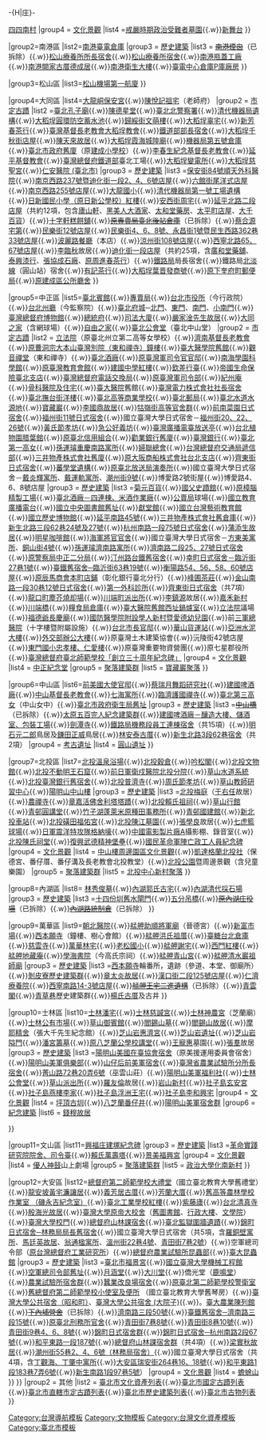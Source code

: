 -{H|庄}-

{{Navbox
| name = 臺北市文化資產
| title = [[臺北市文化資產|{{fontcolor|white|臺北市文化資產}}]]
| state = collapsed
| titlestyle = background:#003171;color:white;
|group1 = 古蹟<br>與<br>歷史<br>建築
|list1 ={{Navbox subgroup
|group1= 信義區
|list1={{Navbox subgroup
|group1 = [[臺北市國定古蹟列表|國定古蹟]]
|list1 =[[臺北機廠 (國定古蹟)|臺北機廠]]
|group2 = [[臺北市直轄市定古蹟列表|市定古蹟]]
|list2 =[[松山文化創意園區|松山菸廠]]{{.w}}[[白榕蔭堂墓園|白榕蔭堂墓園 （白崇禧將軍墓）]]
|group3 = [[臺北市歷史建築列表|歷史建築]]
|list3 =[[松山文化創意園區|松山菸廠]]─機器修理廠、檢查室、育嬰室{{.w}}[[蔣渭水]]墓園{{.w}}[[四四南村]]
|group4 = [[中華民國文化資產文化景觀類|文化景觀]]
|list4 =[[六張犁亂葬崗|戒嚴時期政治受難者墓園]]{{.w}}[[新舞台]]
}}

|group2=南港區
|list2={{Navbox subgroup
|group1 = [[臺北市國定古蹟列表|國定古蹟]]
|list1 =
|group2 = [[臺北市直轄市定古蹟列表|市定古蹟]]
|list2 =[[王義德墓]]{{.w}}[[台電中心倉庫|南港臺電倉庫]]
|group3 = [[臺北市歷史建築列表|歷史建築]]
|list3 = <s>[[南港煙囪]]</s>（已拆除）{{.w}}[[松山療養所所長宿舍]]{{.w}}[[松山療養所宿舍]]{{.w}}[[南港瓶蓋工廠]]{{.w}}[[南港闕家古厝德成居]]{{.w}}[[南港衛生大樓]]{{.w}}[[台電中心倉庫|臺電中心倉庫P庫廠房]]
}}

|group3=松山區
|list3={{Navbox subgroup
|group1 = [[臺北市國定古蹟列表|國定古蹟]]
|list1 =
|group2 = [[臺北市直轄市定古蹟列表|市定古蹟]]
|list2 =[[松山市場]]
|group3 = [[臺北市歷史建築列表|歷史建築]]
|list3 =[[一號糧倉]]{{.w}}[[臺北松山機場|松山機場第一航廈]]
}}

|group4=大同區
|list4={{Navbox subgroup
|group1 = [[臺北市國定古蹟列表|國定古蹟]]
|list1 =[[臺灣總督府交通局鐵道部 (文化資產)|臺灣總督府鐵道部]]（廳舍、八角亭、戰時指揮中心、工務室、電源室、食堂）{{.w}}[[大龍峒保安宮]]{{.w}}[[陳悅記祖宅]]（老師府）
|group2 = [[臺北市直轄市定古蹟列表|市定古蹟]]
|list2 =[[臺北孔子廟]]{{.w}}[[陳德星堂]]{{.w}}[[臺北北警察署]]{{.w}}[[清代機器局遺構]]{{.w}}[[大稻埕圓環防空蓄水池]]{{.w}}[[文萌樓|歸綏街文萌樓]]{{.w}}[[大稻埕辜宅]]{{.w}}[[新芳春茶行]]{{.w}}[[臺灣基督長老教會大稻埕教會]]{{.w}}[[鐵道部部長宿舍]]{{.w}}[[大稻埕千秋街店屋]]{{.w}}[[陳天來|陳天來故居]]{{.w}}[[大稻埕霞海城隍廟]]{{.w}}[[機器局第五號倉庫]]{{.w}}[[臺北市政府舊廈]]（原[[建成小學校]]）{{.w}}[[李春生紀念基督長老教會]]{{.w}}[[延平基督教會]]{{.w}}[[臺灣總督府交通局鐵道部 (文化資產)|臺灣總督府鐵道部]]臺北工場{{.w}}[[大稻埕變電所]]{{.w}}[[大稻埕慈聖宮]]{{.w}}[[仁安醫院 (臺北市)]]
|group3 = [[臺北市歷史建築列表|歷史建築]]
|list3 =[[保安街84號順天外科醫院]]{{.w}}[[南京西路237號暨迪化街一段2、4、6號店屋]]{{.w}}[[六館街尾洋式店屋]]{{.w}}[[南京西路255號店屋]]{{.w}}[[大龍國小]]{{.w}}[[清代機器局第一號工場遺構]]{{.w}}[[臺北市大同區日新國民小學|日新國民小學（原日新公學校）紅樓]]{{.w}}[[安西街周宅]]{{.w}}[[延平北路二段店屋]]（共約12項，包含[[廬山軒]]、[[黑美人大酒家]]、[[太和堂藥房]]、[[太平町店屋]]、[[大千百貨]]）{{.w}}[[十字軒糕餅舖]]{{.w}}<s>[[原專賣局臺北後站倉庫]]</s>（已拆除）{{.w}}[[蔡合源宅第]]{{.w}}[[民樂街12號店屋]]{{.w}}[[民樂街4、6、8號、永昌街1號暨民生西路362巷33號店屋]]{{.w}}[[波麗路餐廳]]（本店）{{.w}}[[涼州街108號店屋]]{{.w}}[[西寧北路65、67號店屋]]{{.w}}[[李臨秋]]故居{{.w}}[[迪化街一段店屋]]（共約25項，含[[廣和堂藥舖]]、[[泰興漆行]]、[[張協成石廠]]、[[原周進春茶行]]）{{.w}}[[臺灣鐵路管理局|鐵路局]]局長宿舍{{.w}}鐵路局[[北淡線]]（圓山站）宿舍{{.w}}[[有記茶行]]{{.w}}[[大稻埕葉晋發商號]]{{.w}}[[原下奎府町郵便局]]{{.w}}[[原建成區公所廳舍]]
}}

|group5=中正區
|list5={{Navbox subgroup
|group1 = [[臺北市國定古蹟列表|國定古蹟]]
|list1 = [[中正紀念堂]]（以「臺灣民主紀念園區」之名義登錄）{{.w}}[[臺北賓館]]{{.w}}[[專賣局]]{{.w}}[[行政院中央大樓|台北市役所]]（今行政院）{{.w}}[[監察院廳舍|台北州廳]]（今監察院）{{.w}}[[臺北府城]]─[[臺北府城北門|北門]]、[[臺北府城東門|東門]]、[[臺北府城南門|南門]]、[[臺北府城小南門|小南門]]{{.w}}[[臺灣總督府博物館]]{{.w}}[[臺灣總督府|總統府]]{{.w}}[[司法大廈]]{{.w}}[[嚴家淦先生故居]]{{.w}}[[大同之家（含網球場）|大同之家]]（含網球場）{{.w}}[[自由之家_(臺北市)|自由之家]]{{.w}}[[中山堂_(臺北市)|臺北公會堂]]（臺北中山堂）
|group2 = [[臺北市直轄市定古蹟列表|市定古蹟]]
|list2 = [[立法院]]（原臺北州立第二高等女學校）{{.w}}[[濟南基督長老教會]]{{.w}}[[曹洞宗大本山臺灣別院鐘樓|原曹洞宗大本山臺灣別院（東和禪寺）鐘樓]]{{.w}}[[國立臺灣大學醫學人文博物館|臺大醫學院舊館]]{{.w}}[[東和禪寺|觀音禪堂]]（東和禪寺）{{.w}}[[臺北酒廠]]{{.w}}[[原臺灣軍司令官官邸]]{{.w}}[[國立臺灣工藝研究發展中心臺北當代工藝設計分館|南海學園科學館]]{{.w}}[[原臺灣教育會館]]{{.w}}[[建國中學紅樓]]{{.w}}[[欽差行臺]]{{.w}}[[帝國生命保險臺北支店]]{{.w}}[[臺灣總督府電話交換局]]{{.w}}[[原臺灣軍司令部]]{{.w}}[[紀州庵]]{{.w}}[[骨科醫院及住宅]]{{.w}}[[臺大醫院]]舊館{{.w}}[[臺灣電力株式會社社長宿舍]]{{.w}}[[臺北撫台街洋樓]]{{.w}}[[臺灣總督府高等商業學校|臺北高等商業學校]]{{.w}}[[臺北郵局]]{{.w}}[[臺北水道水源地]]{{.w}}[[寶藏巖]]{{.w}}[[李國鼎故居]]{{.w}}[[佐久間町官舍群|牯嶺街高等官舍群]]{{.w}}[[前南菜園日式宿舍]]{{.w}}[[尾辻國吉住宅|福州街11號日式宿舍]]{{.w}}國立臺灣大學日式宿舍－[[佐久間町官舍群|福州街20、22、26號]]{{.w}}[[黃氏節孝坊]]{{.w}}[[急公好義坊]]{{.w}}[[臺灣廣播電臺放送亭]]{{.w}}[[台北植物園腊葉館]]{{.w}}[[原臺北信用組合]]{{.w}}[[勸業銀行舊廈]]{{.w}}[[臺灣銀行總行大廈|臺灣銀行]]{{.w}}[[臺北市立第一女子高級中學|臺北第一高女]]{{.w}}[[孫運璿重慶南路寓所]]{{.w}}[[婦聯總會]]{{.w}}[[台灣總督府交通局遞信部]]{{.w}}[[三井物產株式會社舊廈]]{{.w}}[[原大阪商船株式會社台北支店]]{{.w}}[[齊東街日式宿舍]]{{.w}}[[蕃學堂|蕃學堂遺構]]{{.w}}[[臺北二二八紀念館|原臺北放送局演奏所]]{{.w}}國立臺灣大學日式宿舍－[[戴炎輝寓所]]、[[千歲町官舍群|戴運軌寓所]]、[[千歲町官舍群|潮州街9號]]{{.w}}博愛路2號街屋{{.w}}博愛路4、6、8號店屋
|group3 = [[臺北市歷史建築列表|歷史建築]]
|list3 =[[菊元百貨]]{{.w}}[[國父史蹟館]]{{.w}}[[華山1914文化創意產業園區|原樟腦精製工場]]{{.w}}[[臺北酒廠|臺北酒廠－四連棟、米酒作業廠]]{{.w}}[[專賣局|公賣局]]球場{{.w}}[[國立教育廣播電台]]{{.w}}[[國立中央圖書館舊址]]{{.w}}[[獻堂館]]{{.w}}[[國立台灣藝術教育館]]{{.w}}[[國立歷史博物館]]{{.w}}[[延平南路45號]]{{.w}}[[三井物產株式會社舊倉庫]]{{.w}}[[新生北路三段62巷24號及27號]]{{.w}}[[幸町職務官舍群|杭州南路一段75號日式宿舍]]{{.w}}[[蒲添生故居]]{{.w}}[[明星咖啡館]]{{.w}}[[幸町職務官舍群|海軍將官官舍]]{{.w}}國立臺灣大學日式宿舍－[[佐久間町官舍群|方東美寓所]]、[[幸町職務官舍群|銅山街4號]]{{.w}}[[幸町職務官舍群|孫運璿濟南路寓所]]{{.w}}[[齊東街日式宿舍|濟南路二段25、27號日式宿舍]]{{.w}}[[牯嶺街小劇場|原警察局中正二分局]]{{.w}}[[水源地車站|汀州路台鐵舊宿舍]]{{.w}}[[幸町職務官舍群|幸町日式宿舍－臨沂街27巷1號]]{{.w}}[[臺鐵舊宿舍─臨沂街63巷19號]]{{.w}}[[衡陽路54、56、58、60號店屋]]{{.w}}[[原辰馬商會本町店鋪]]（彰化銀行臺北分行）{{.w}}[[峰圃茶莊]]{{.w}}[[幸町職務官舍群|金山南路一段30巷12號日式宿舍]]{{.w}}[[第一外科診所]]{{.w}}[[齊東街日式宿舍]]（共7項）{{.w}}[[龍口町塵芥燒却場]]{{.w}}[[川端町派出所]]{{.w}}[[李鎮源]]故居{{.w}}[[嘉禾新村]]{{.w}}[[中正橋|川端橋]]{{.w}}[[糧食局倉庫]]{{.w}}[[國立臺灣大學醫學院附設醫院#院內及周邊設施|臺大醫院舊館西址鍋爐室]]{{.w}}[[立法院]]議場{{.w}}[[福德爺長慶廟]]{{.w}}[[學人新村|國防醫學院附設學人新村暨愛德幼兒園]]{{.w}}前[[三軍總醫院]]（十字樓暨附屬設施）{{.w}}[[台北市長官邸]]{{.w}}[[華山車站 (台灣)|華山貨運站]]{{.w}}[[亞洲水泥大樓]]{{.w}}[[中華民國外交部#辦公廳舍|外交部辦公大樓]]{{.w}}原臺灣土木建築協會{{.w}}沅陵街42號店屋{{.w}}[[臺北市中正區東門國民小學|東門國小忠孝樓、仁愛樓]]{{.w}}原臺灣重要物資營團{{.w}}原七星郡役所{{.w}}[[臺北市立大學#校園|臺灣總督府臺北師範學校「創立三十周年紀念碑」]]
|group4 = [[中華民國文化資產文化景觀類|文化景觀]]
|list4 = [[中正紀念堂]]
|group5 = [[中華民國文化資產聚落建築群類|聚落建築群]]
|list5 = [[寶藏巖聚落]]
}}

|group6=中山區
|list6={{Navbox subgroup
|group1 = [[臺北市國定古蹟列表|國定古蹟]]
|list1 =
|group2 = [[臺北市直轄市定古蹟列表|市定古蹟]]
|list2 =[[圓山別莊]]{{.w}}[[前美國大使官邸]]{{.w}}[[蔡瑞月舞蹈研究社]]{{.w}}[[建國啤酒廠]]{{.w}}[[中山基督長老教會]]{{.w}}[[七海寓所]]{{.w}}[[臨濟護國禪寺]]{{.w}}[[臺北市立中山女子高級中學|臺北第三高女]]（中山女中）{{.w}}[[台北市政府衛生局舊址|臺北市政府衛生局舊址]]
|group3 = [[臺北市歷史建築列表|歷史建築]]
|list3 =<s>[[中山橋_(台北市)|中山橋]]</s>（已拆除）{{.w}}[[太原五百完人|太原五百完人紀念建築群]]{{.w}}[[建國啤酒廠|建國啤酒廠－釀造大樓、儲酒室、包裝工場]]{{.w}}[[劍潭寺]]{{.w}}[[鐵路局機務段員工連棟宿舍]]（共15項）{{.w}}[[明石元二郎]]鳥居及[[鎌田正威]]鳥居{{.w}}[[林安泰古厝]]{{.w}}[[前央行總裁宿舍|新生北路3段62巷宿舍]]（共2項）
|group4 = [[中華民國文化資產考古遺址類|考古遺址]]
|list4 = [[圓山遺址]]
}}

|group7=北投區
|list7={{Navbox subgroup
|group1 = [[臺北市國定古蹟列表|國定古蹟]]
|list1 =
|group2 = [[臺北市直轄市定古蹟列表|市定古蹟]]
|list2 =[[長老教會北投教堂]]{{.w}}[[北投溫泉浴場]]{{.w}}[[北投穀倉]]{{.w}}[[吟松閣]]{{.w}}[[北投文物館]]{{.w}}[[北投不動明王石窟]]{{.w}}[[前日軍衛戍醫院北投分院]]{{.w}}[[草山水道系統]]{{.w}}[[北投臺灣銀行舊宿舍]]{{.w}}[[北投普濟寺]]{{.w}}[[周氏節孝坊]]{{.w}}[[草山教師研習中心]]{{.w}}[[中山樓 (臺北市)|陽明山中山樓]]
|group3 = [[臺北市歷史建築列表|歷史建築]]
|list3 =[[北投梅庭]]（[[于右任]]故居）{{.w}}[[農禪寺]]{{.w}}[[章嘉活佛舍利塔塔蹟]]{{.w}}[[北投賴氏祖祠]]{{.w}}[[草山行館]]{{.w}}[[青邨圓講堂]]{{.w}}[[竹子湖蓬萊米原種田事務所]]{{.w}}[[青邨國建館]]{{.w}}[[新北投站|新北投車站]]{{.w}}[[北投磺田福佑宮]]{{.w}}[[北投陳江墓園]]{{.w}}[[張學良]]故居{{.w}}[[七虎籃球場]]{{.w}}[[日軍震洋特攻隊格納壕]]{{.w}}[[中國電影製片廠]]A攝影棚、錄音室{{.w}}[[北投陳氏祠堂]]{{.w}}[[復興武德精神堡壘]]{{.w}}[[國民革命軍陣亡政工人員紀念碑]]
|group4 = [[中華民國文化資產文化景觀類|文化景觀]]
|list4 = [[中山樓 (臺北市)|中山樓周邊園區文化景觀]]{{.w}}[[凱達格蘭族|凱達格蘭]][[北投社]]（保德宮、番仔厝、番仔溝及長老教會北投教堂）{{.w}}[[北投公園]]暨周邊景觀（含兒童樂園）
|group5 = [[中華民國文化資產聚落建築群類|聚落建築群]]
|list5 = [[中心新村|北投中心新村聚落]]
}}

|group8=內湖區
|list8=
{{Navbox subgroup
|group1 = [[臺北市國定古蹟列表|國定古蹟]]
|list1 =
|group2 = [[臺北市直轄市定古蹟列表|市定古蹟]]
|list2 =[[內湖庄役場會議室]]{{.w}}[[林秀俊墓]]{{.w}}[[內湖郭氏古宅]]{{.w}}[[內湖清代採石場]]
|group3 = [[臺北市歷史建築列表|歷史建築]]
|list3 =[[十四份圳舊水閘門]]{{.w}}[[五分吊橋]]{{.w}}<s>[[原內湖庄役場]]</s>（已拆除）{{.w}}<s>[[內湖路統制倉]]</s>（已拆除）
}}

|group9=萬華區
|list9={{Navbox subgroup
|group1 = [[臺北市國定古蹟列表|國定古蹟]]
|list1 = [[艋舺龍山寺]]
|group2 = [[臺北市直轄市定古蹟列表|市定古蹟]]
|list2 =[[國立臺北護理健康大學城區部文教大樓]]{{.w}}[[朝北醫院]]{{.w}}[[晉德宮|艋舺助順將軍廟]]（晉德宮）{{.w}}[[新富市場]]{{.w}}[[西本願寺_(臺北市)|西本願寺]]（鐘樓、樹心會館）{{.w}}[[艋舺洪氏祖厝]]{{.w}}[[臺北製糖所|臺糖台北倉庫]]{{.w}}[[慈雲寺 (臺北市)|慈雲寺]]{{.w}}[[萬華林宅]]{{.w}}[[老松國小]]{{.w}}[[艋舺謝宅]]{{.w}}[[西門紅樓]]{{.w}}[[艋舺地藏庵]]{{.w}}[[學海書院]]（今高氏宗祠）{{.w}}[[艋舺青山宮]]{{.w}}[[艋舺清水巖|艋舺清水巖祖師廟]]
|group3 = [[臺北市歷史建築列表|歷史建築]]
|list3 =[[西本願寺_(臺北市)|西本願寺]]輪番所，遺跡（參道、本堂、御廟所）{{.w}}[[剝皮寮|剝皮寮歷史建築群]]{{.w}}[[章太炎故居 （臺北）|章太炎故居]]{{.w}}[[漢口街二段125號店屋]]{{.w}}[[仁濟療養院]]{{.w}}[[西寧南路14-3號店屋]]{{.w}}<s>[[艋舺王氏家族|艋舺王宅二進遺構]]</s>（已拆除）{{.w}}[[青雲閣_（台北）|青雲閣]]{{.w}}[[青草巷_（台湾）|青草巷]]歷史建築群{{.w}}[[楊氏古厝]]及古井
}}

|group10=士林區
|list10={{Navbox subgroup
|group1 = [[臺北市國定古蹟列表|國定古蹟]]
|list1 =[[士林官邸]]
|group2 = [[臺北市直轄市定古蹟列表|市定古蹟]]
|list2 =[[天母白屋]]（美軍宿舍）{{.w}}[[士林潘宅]]{{.w}}[[士林慈諴宮]]{{.w}}[[士林神農宮]]（芝蘭廟）{{.w}}[[士林公有市場]]{{.w}}[[草山御賓館]]{{.w}}[[閻錫山墓]]{{.w}}[[閻錫山故居]]{{.w}}[[張大千先生紀念館|摩耶精舍]]（張大千先生紀念館）{{.w}}[[芝山巖惠濟宮|芝山岩惠濟宮]]{{.w}}[[芝山岩遺址]]{{.w}}[[芝山岩隘門]]{{.w}}[[潘宮籌墓]]{{.w}}[[原八芝蘭公學校講堂]]{{.w}}[[王寵惠]]墓園{{.w}}[[張羣]]故居
|group3 = [[臺北市歷史建築列表|歷史建築]]
|list3 =[[陽明山美軍宿舍群|陽明山美國在臺協會宿舍]]（原美援運用委員會宿舍）{{.w}}[[陽明山美軍宿舍群|陽明山美軍俱樂部]]{{.w}}[[陽明山美軍宿舍群|山仔后前美軍宿舍]]{{.w}}[[臺灣省農業試驗所分所長宿舍]]{{.w}}[[菁山路72巷20弄6號]]（巫雲山莊）{{.w}}[[陽明山美軍宿舍群|陽明山美軍福利社]]{{.w}}[[臺北市士林區士林國民小學#原士林公會堂|士林公會堂]]{{.w}}[[草山派出所]]{{.w}}[[羅友倫]]故居{{.w}}[[岩山新村]]{{.w}}[[社子島玄安宮]]{{.w}}[[社子島燕樓李家]]{{.w}}[[社子島浮洲王宅]]{{.w}}[[社子島李和興宅]]
|group4 = [[中華民國文化資產文化景觀類|文化景觀]]
|list4 = [[七星墩圳|坪頂古圳]]{{.w}}[[八芝蘭番仔井]]{{.w}}[[陽明山美軍宿舍群|陽明山美軍宿舍群]]
|group6 = [[中華民國文化資產紀念建築類|紀念建築]]
|list6 = [[錢穆故居]]

}}

|group11=文山區
|list11={{Navbox subgroup
|group1 = [[臺北市國定古蹟列表|國定古蹟]]
|list1 =
|group2 = [[臺北市直轄市定古蹟列表|市定古蹟]]
|list2 =[[景美集應廟]]{{.w}}[[興福庄建塚紀念碑]]
|group3 = [[臺北市歷史建築列表|歷史建築]]
|list3 =[[革命實踐研究院|革命實踐研究院院舍、司令臺]]{{.w}}[[賴氏萬壽塔]]{{.w}}[[景美福興宮]]
|group4 = [[中華民國文化資產文化景觀類|文化景觀]]
|list4 = [[優人神鼓]]山上劇場
|group5 = [[中華民國文化資產聚落建築群類|聚落建築群]]
|list5 = [[化南新村|政治大學化南新村]]
}}

|group12=大安區
|list12={{Navbox subgroup
|group1 = [[臺北市國定古蹟列表|國定古蹟]]
|list1 =
|group2 = [[臺北市直轄市定古蹟列表|市定古蹟]]
|list2 =[[國立臺灣師範大學#文化資產|臺灣師範大學原高等學校校舍]]（[[臺北高等學校講堂|講堂]]、行政大樓、文薈廳、普字樓）{{.w}}[[國立臺北教育大學#文化資產|總督府第二師範學校大禮堂]]（國立臺北教育大學舊禮堂）{{.w}}[[龍安坡黃宅濂讓居]]{{.w}}[[義芳居古厝]]{{.w}}[[芳蘭大厝]]{{.w}}[[磯永吉小屋|舊高等農林學校作業室 （磯永吉紀念室）]]{{.w}}[[國立臺北科技大學#紅樓|臺北工業學校紅樓]]{{.w}}[[紫藤廬]]{{.w}}[[台北清真寺]]{{.w}}[[昭和町大學住宅|殷海光故居]]{{.w}}[[國立臺灣大學#文化資產|臺灣大學原帝大校舍]]（[[國立臺灣大學校史館|舊圖書館]]、[[國立臺灣大學行政大樓|行政大樓]]、[[國立臺灣大學文學院|文學院]]）{{.w}}[[臺灣大學校門]]{{.w}}[[錦町日式宿舍群|總督府山林課宿舍]]{{.w}}[[臺北監獄圍牆遺蹟]]{{.w}}[[錦町日式宿舍群|錦町日式宿舍─林務局局長舊宿舍]]{{.w}}國立臺灣大學日式宿舍（共5項，含[[昭和町大學住宅|羅銅壁寓所]]、[[昭和町大學住宅|馬廷英故居]]、[[昭和町大學住宅|翁通楹寓所]]、[[昭和町大學住宅|溫州街22巷4號]]、[[昭和町大學住宅|青田街7巷2號]]）{{.w}}空軍總司令部（[[臺灣總督府工業研究所|原台灣總督府工業研究所]]）{{.w}}[[台灣總督府農業試驗所|總督府農業試驗所昆蟲部]]{{.w}}[[國立臺灣大學昆蟲標本館|臺大昆蟲館]]
|group3 = [[臺北市歷史建築列表|歷史建築]]
|list3 =[[臺北市福景宮]]{{.w}}[[國立臺灣大學機械工程館]]{{.w}}[[空軍總司令部舊址]]{{.w}}[[國立清華大學月涵堂|月涵堂]]{{.w}}[[大川堂]]{{.w}}僑光堂（[[鹿鳴堂]]）{{.w}}[[台灣總督府農業試驗所|農業試驗所宿舍群]]{{.w}}[[養蠶所|蠶業改良場宿舍]]{{.w}}[[國立臺北教育大學#文化資產|原臺北第二師範學校警衛室]]{{.w}}[[國立臺北教育大學#文化資產|舊總督府第二師範學校小使室及便所]] （國立臺北教育大學舊琴房）{{.w}}[[昭和町大學住宅|臺灣大學公共宿舍（昭和町）]]、[[臺灣大學公共宿舍 (大院子)]]{{.w}}。[[國立臺灣大學農業陳列館|臺大農業陳列館]]{{.w}}<s>[[下內埔營舍]]</s>（已拆除）{{.w}}[[濟南路三段50號]]{{.w}}[[臺鐵舊宿舍─濟南路三段15號]]{{.w}}[[臺北刑務所|原臺北刑務所官舍]]{{.w}}[[昭和町大學住宅|青田街7巷8號]]{{.w}}[[昭和町大學住宅|青田街8巷10號]]{{.w}}[[昭和町大學住宅|青田街9巷4、6、8號]]{{.w}}[[錦町日式宿舍群]]{{.w}}[[錦町日式宿舍群|錦町日式宿舍─杭州南路2段67號]]{{.w}}[[昭和町大學住宅|和平東路一段187號]]{{.w}}[[錦町日式宿舍群|總督府山林課宿舍群]]（共4項）{{.w}}[[梁實秋故居 (臺北)|梁實秋故居]]{{.w}}[[錦町日式宿舍群|潮州街55巷2、4、6號（林務局宿舍）]]{{.w}}國立臺灣大學日式宿舍（共4項，含[[昭和町大學住宅|丁觀海、丁肇中寓所]]{{.w}}[[大安區瑞安街264巷16、18號]]{{.w}}[[昭和町大學住宅|和平東路1段183巷7弄6號]]{{.w}}[[新生南路1段97巷5號]]）
|group4 = [[中華民國文化資產文化景觀類|文化景觀]]
|list4 = [[蟾蜍山]]
}}
}}
|group2 = 其他
|list2 = [[臺北市文化資產列表]]{{.w}}[[臺北市國定古蹟列表]]{{.w}}[[臺北市直轄市定古蹟列表]]{{.w}}[[臺北市歷史建築列表]]{{.w}}[[臺北市古物列表]]
}}<noinclude>
[[Category:台灣導航模板]]
[[Category:文物模板]]
[[Category:台灣文化資產模板]]
[[Category:臺北市模板]]
</noinclude>